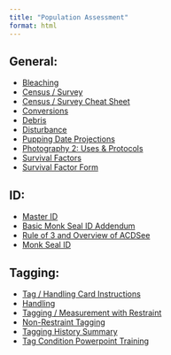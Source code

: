 ```yaml
---
title: "Population Assessment"
format: html
---
```


##  General:
-   [Bleaching](https://docs.google.com/document/d/1mrClIj7AfK7qw7WxD-LvHUCUZ6rO33ZFLEI7VWutucw/edit?usp=sharing){.external target="_blank"}
-   [Census / Survey](https://docs.google.com/document/d/1I08YoF8nIJRpc_WxLhOHuOJAHCwrb46-QQBgn-dZFoA/edit?usp=sharing){.external target="_blank"}
-   [Census / Survey Cheat Sheet](https://docs.google.com/document/d/1HeZLfyXMWLLxxh9AWiyF8Rh66szuFKzjjYMI2KosTlk/edit?usp=sharing){.external target="_blank"}
-   [Conversions](https://docs.google.com/document/d/1BhY5BIDZElfz6A5U3GLbEy8vmU0wWpgOeOXr8KFG7xo/edit?usp=sharing){.external target="_blank"}
-   [Debris](https://docs.google.com/document/d/1sA_-fAHfUqwLGoqEYtDnx6q-JD4-jTvBAEr7CcBaZ1k/edit?usp=sharing){.external target="_blank"}
-   [Disturbance](https://docs.google.com/document/d/1X2w4jRv17VeFLbudBIFU_SfyzrxF5TwyHl2EB82t-Gs/edit?usp=sharing){.external target="_blank"}
-   [Pupping Date Projections](https://docs.google.com/document/d/14tA4XqslUwIYk1VLUKQwgEstcIn0O-A-GB4PB4nWG4w/edit?usp=sharing){.external target="_blank"}
-   [Photography 2: Uses & Protocols](https://docs.google.com/document/d/1Xnr5TriBjEbgY2mHoke0MoRSc6prqVtj3q9tLbV2AHg/edit?usp=sharing){.external target="_blank"}
-   [Survival Factors](https://docs.google.com/document/d/1dj7ma2BnuomvsHCsM9SF6BklgqAQYPLBzJwOuRJaju8/edit?usp=sharing){.external target="_blank"}
-   [Survival Factor Form](https://drive.google.com/file/d/1rAJt_0qeqVcjlkzF4LuwHtAfEaBv1f2q/view?usp=sharing){.external target="_blank"}

##  ID:
-   [Master ID](https://docs.google.com/document/d/1BZcdabkDC8OExCCPDsDWvhPZWDH512_UbFosUyf5rFQ/edit?usp=sharing){.external target="_blank"}
-   [Basic Monk Seal ID Addendum](https://drive.google.com/file/d/10Vxv43Lxh0G_QQ0Kf32amQZrwfECbnoR/view?usp=sharing){.external target="_blank"}
-   [Rule of 3 and Overview of ACDSee](https://drive.google.com/file/d/13aLNEmrgslAfoIiUiKcE6MiKDHjmAVuo/view?usp=sharing){.external target="_blank"}
-   [Monk Seal ID](https://drive.google.com/file/d/1g43einLo_3FDOw0Q0L1FEjfEwFjEBxNN/view?usp=sharing){.external target="_blank"}

##  Tagging:
-   [Tag / Handling Card Instructions](https://docs.google.com/document/d/1rhw_x5j09A9lEIdxBTcGYKqgWnLxqMIIHxGmeYnd-FU/edit?usp=sharing){.external target="_blank"}
-   [Handling](https://docs.google.com/document/d/1NLHJxTplzQ-aZByUBOuhazUXw5eQYJ4x8o8FzF9dJCI/edit?usp=sharing){.external target="_blank"}
-   [Tagging / Measurement with Restraint](https://docs.google.com/document/d/1sObvdiEl5I9Z7UNOia99ElsNHJsMd-oH6Lldec43VBQ/edit?usp=sharing){.external target="_blank"}
-   [Non-Restraint Tagging](https://docs.google.com/document/d/1IcgNqc33K3DpGWAs8mBPhGvaUOj9gTRta3kRgJvAWg0/edit?usp=sharing){.external target="_blank"}
-   [Tagging History Summary](https://docs.google.com/document/d/1-zZBWtrPdVf7bmQSgp0cAD-hc9gAysm5vOFqPDpC-Ic/edit?usp=sharing){.external target="_blank"}
-   [Tag Condition Powerpoint Training](https://drive.google.com/file/d/1BGkltQOovILKe7kqd5NpPbGS270RO2hg/view?usp=sharing){.external target="_blank"}